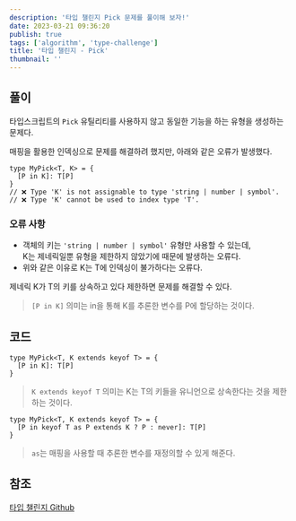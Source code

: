 ```yaml
---
description: '타입 챌린지 Pick 문제를 풀이해 보자!'
date: 2023-03-21 09:36:20
publish: true
tags: ['algorithm', 'type-challenge']
title: '타입 챌린지 - Pick'
thumbnail: ''
---
```


## 풀이

타입스크립트의 `Pick` 유틸리티를 사용하지 않고 동일한 기능을 하는 유형을 생성하는 문제다.

매핑을 활용한 인덱싱으로 문제를 해결하려 했지만, 아래와 같은 오류가 발생했다.

```tsx
type MyPick<T, K> = {
  [P in K]: T[P]
}
// ❌ Type 'K' is not assignable to type 'string | number | symbol'.
// ❌ Type 'K' cannot be used to index type 'T'.
```

### 오류 사항

- 객체의 키는 `'string | number | symbol'` 유형만 사용할 수 있는데,  
  K는 제네릭일뿐 유형을 제한하지 않았기에 때문에 발생하는 오류다.
- 위와 같은 이유로 K는 T에 인덱싱이 불가하다는 오류다.

제네릭 K가 T의 키를 상속하고 있다 제한하면 문제를 해결할 수 있다.

> `[P in K]` 의미는 in을 통해 K를 추론한 변수를 P에 할당하는 것이다.

<Space />

## 코드

```tsx
type MyPick<T, K extends keyof T> = {
  [P in K]: T[P]
}
```

> `K extends keyof T` 의미는 K는 T의 키들을 유니언으로 상속한다는 것을 제한하는 것이다.

```tsx
type MyPick<T, K extends keyof T> = {
  [P in keyof T as P extends K ? P : never]: T[P]
}
```

> `as`는 매핑을 사용할 때 추론한 변수를 재정의할 수 있게 해준다.

<Space />

## 참조

[타입 챌린지 Github](https://github.com/type-challenges/type-challenges)
